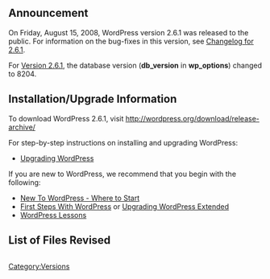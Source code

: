 {{Languages|
{{en|Version 2.6.1}}
{{ja|Version 2.6.1}}
}}

== Announcement ==
On Friday, August 15, 2008, WordPress version 2.6.1 was released to the public. For information on the bug-fixes in this version, see [[Changelog/2.6.1|Changelog for 2.6.1]].  

For [[Version_2.6.1|Version 2.6.1]], the database version ('''db_version''' in '''wp_options''') changed to 8204.

==Installation/Upgrade Information==
To download WordPress 2.6.1, visit http://wordpress.org/download/release-archive/

For step-by-step instructions on installing and upgrading WordPress:

* [[Upgrading WordPress]]

If you are new to WordPress, we recommend that you begin with the following:
* [[New To WordPress - Where to Start]]
* [[First Steps With WordPress]] or [[Upgrading WordPress Extended]]
* [[WordPress Lessons]]
<!--
== New User Features ==
* Tagging support for Windows Live Writer
* Faster taxonomy database queries, especially tag intersection queries

== Developer / Power User Stuff ==
* Can create a custom DB error page at wp-content/db-error.php.  This is displayed when WordPress, for whatever reason, can't connect to the database.
-->
==List of Files Revised==
<pre>


</pre>

{{Versions}}

[[Category:Versions]]